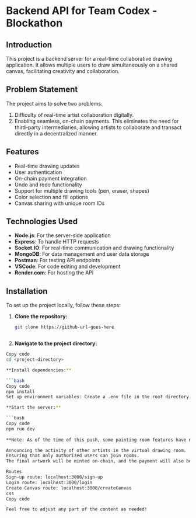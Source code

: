 # Backend API for Team Codex - Blockathon

## Introduction
This project is a backend server for a real-time collaborative drawing application. It allows multiple users to draw simultaneously on a shared canvas, facilitating creativity and collaboration.

## Problem Statement
The project aims to solve two problems: 
1. Difficulty of real-time artist collaboration digitally. 
2. Enabling seamless, on-chain payments. This eliminates the need for third-party intermediaries, allowing artists to collaborate and transact directly in a decentralized manner.

## Features
- Real-time drawing updates
- User authentication
- On-chain payment integration
- Undo and redo functionality
- Support for multiple drawing tools (pen, eraser, shapes)
- Color selection and fill options
- Canvas sharing with unique room IDs

## Technologies Used
- **Node.js**: For the server-side application
- **Express**: To handle HTTP requests
- **Socket.IO**: For real-time communication and drawing functionality
- **MongoDB**: For data management and user data storage
- **Postman**: For testing API endpoints
- **VSCode**: For code editing and development
- **Render.com**: For hosting the API

## Installation
To set up the project locally, follow these steps:

1. **Clone the repository:**

   ```bash
   git clone https://github-url-goes-here



2. **Navigate to the project directory:**

```bash
Copy code
cd <project-directory>

**Install dependencies:**

```bash
Copy code
npm install
Set up environment variables: Create a .env file in the root directory and add your configurations (e.g., database URL, JWT secret).

**Start the server:**

```bash
Copy code
npm run dev
 
**Note: As of the time of this push, some painting room features have not yet been implemented, such as:**

Announcing the activity of other artists in the virtual drawing room.
Ensuring that only authorized users can join rooms.
The final artwork will be minted on-chain, and the payment will also be done on-chain.

Routes
Sign-up route: localhost:3000/sign-up
Login route: localhost:3000/login
Create Canvas route: localhost:3000/createCanvas
css
Copy code

Feel free to adjust any part of the content as needed!



